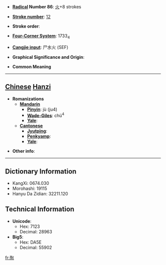 * '''[[Wiktionary:Chinese radical index| Radical]] Number 86''': [[Wiktionary:Chinese radical index 火|火]]+8 strokes

* '''[[Wiktionary:Chinese total strokes index|Stroke number]]''': [[Wiktionary:Chinese total strokes index 12|12]]

* '''Stroke order''': 

* '''[[Wiktionary:Chinese four corner index|Four-Corner System]]''': 1733<sub>4</sub>

* '''[[Wiktionary:Chinese Cangjie index|Cangjie input]]''': 尸水火 (SEF)

* '''Graphical Significance and Origin''': 

* '''Common Meaning'''

----

== [[Chinese]] [[Hanzi]] ==

* '''Romanizations'''
** '''[[Mandarin]]'''
*** '''[[Pinyin]]''': jù (ju4)
*** '''[[Wade-Giles]]''': chü<sup>4</sup>
*** '''[[Yale]]''': 
** '''[[Cantonese]]'''
*** '''[[Jyutping]]''':
*** '''[[Penkyamp]]''': 
*** '''[[Yale]]''': 

* '''Other info''': 

----

== Dictionary Information ==

* KangXi: 0674.030
* Morohashi: 19115
* Hanyu Da Zidian: 32211.120

== Technical Information ==

* '''Unicode''':
** Hex: 7123
** Decimal: 28963
* '''Big5''':
** Hex: DA5E
** Decimal: 55902

[[fr:焣]]